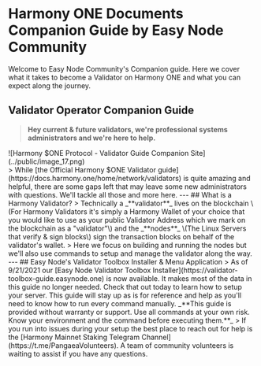 
# Harmony ONE Documents Companion Guide by Easy Node Community
Welcome to Easy Node Community's Companion guide. Here we cover what it takes to become a Validator on Harmony ONE and what you can expect along the journey.
## Validator Operator Companion Guide
> **Hey current & future validators, we're professional systems administrators and we're here to help.**
<div className="center">
![Harmony $ONE Protocol - Validator Guide Companion Site](../public/image_17.png)
</div>
> While [the Official Harmony $ONE Validator guide](https://docs.harmony.one/home/network/validators) is quite amazing and helpful, there are some gaps left that may leave some new administrators with questions. We'll tackle all those and more here.
---
## What is a Harmony Validator?
> Technically a _**validator**_ lives on the blockchain \(For Harmony Validators it's simply a Harmony Wallet of your choice that you would like to use as your public Validator Address which we mark on the blockchain as a "validator"\) and the _**nodes**_ \(The Linux Servers that verify & sign blocks\) sign the transaction blocks on behalf of the validator's wallet.
> Here we focus on building and running the nodes but we'll also use commands to setup and manage the validator along the way.
---
## Easy Node's Validator Toolbox Installer & Menu Application
> As of 9/21/2021 our [Easy Node Validator Toolbox Installer](https://validator-toolbox-guide.easynode.one) is now available. It makes most of the data in this guide no longer needed. Check that out today to learn how to setup your server. This guide will stay up as is for reference and help as you'll need to know how to run every command manually.
_**This guide is provided without warranty or support. Use all commands at your own risk. Know your environment and the command before executing them.**_
> If you run into issues during your setup the best place to reach out for help is the [Harmony Mainnet Staking Telegram Channel](https://t.me/PangaeaVolunteers). A team of community volunteers is waiting to assist if you have any questions.
